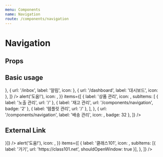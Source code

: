 ```yaml
---
menu: Components
name: Navigation
route: /components/navigation
---
```



# Navigation

## Props

<PropsTable of={Navigation} />

## Basic usage

<Playground>
  <PlayGroundContainer>
    <Navigation pathname="/components/navigation">
      <Navigation.Section
        items={[
          { url: '/', label: '홈', icon: <Icon.Home /> },
          { url: '/inbox', label: '알림', icon: <Icon.Bell /> },
          { url: '/dashboard', label: '대시보드', icon: <Icon.Check /> },
        ]}
      />
      <Navigation.Divider />
      <Navigation.Section
        title="주문 관리"
        action={{
          onClick: () => alert('도움!'),
          icon: <Icon.Help />,
        }}
        items={[
          {
            label: '상품 관리',
            icon: <Icon.Gift />,
            subItems: [
              { label: '노출 관리', url: '/' },
              { label: '재고 관리', url: '/components/navigation', badge: '2' },
              { label: '템플릿 관리', url: '/' },
            ],
          },
          { url: '/components/navigation', label: '배송 관리', icon: <Icon.ShippingTruck />, badge: 32 },
        ]}
      />
    </Navigation>
  </PlayGroundContainer>
</Playground>

## External Link

<Playground>
  <PlayGroundContainer>
    <Navigation pathname="/components/navigation">
      <Navigation.Section
        items={[{ url: 'https://class101.net', shouldOpenWindow: true, label: '클래스101 가기', icon: <Icon.Home /> }]}
      />
      <Navigation.Divider />
      <Navigation.Section
        title="도움말"
        action={{
          onClick: () => alert('도움!'),
          icon: <Icon.Help />,
        }}
        items={[
          {
            label: '클래스101',
            icon: <Icon.Gift />,
            subItems: [{ label: '가기', url: 'https://class101.net', shouldOpenWindow: true }],
          },
        ]}
      />
    </Navigation>
  </PlayGroundContainer>
</Playground>
